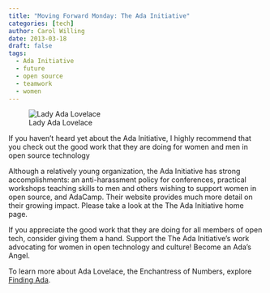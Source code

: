 ```yaml
---
title: "Moving Forward Monday: The Ada Initiative"
categories: [tech]
author: Carol Willing
date: 2013-03-18
draft: false
tags:
  - Ada Initiative
  - future
  - open source
  - teamwork
  - women
---
```


![Lady Ada Lovelace](../../static/images/images/adalovelace.jpg){fig-alt="Lady Ada Lovelace" fig-align="left"}

If you haven't heard yet about the Ada Initiative, I highly recommend that you
check out the good work that they are doing for women and men in open source
technology

<!-- more -->

Although a relatively young organization, the Ada Initiative has strong
accomplishments: an anti-harassment policy for conferences, practical
workshops teaching skills to men and others wishing to support women in open
source, and AdaCamp. Their website provides much more detail on their growing
impact. Please take a look at the The Ada Initiative home page.

If you appreciate the good work that they are doing for all members of open
tech, consider giving them a hand. Support the The Ada Initiative's
work advocating for women in open technology and culture! Become an Ada’s
Angel.

To learn more about Ada Lovelace, the Enchantress of Numbers, explore
[Finding Ada](http://findingada.com/about/who-was-ada/).
